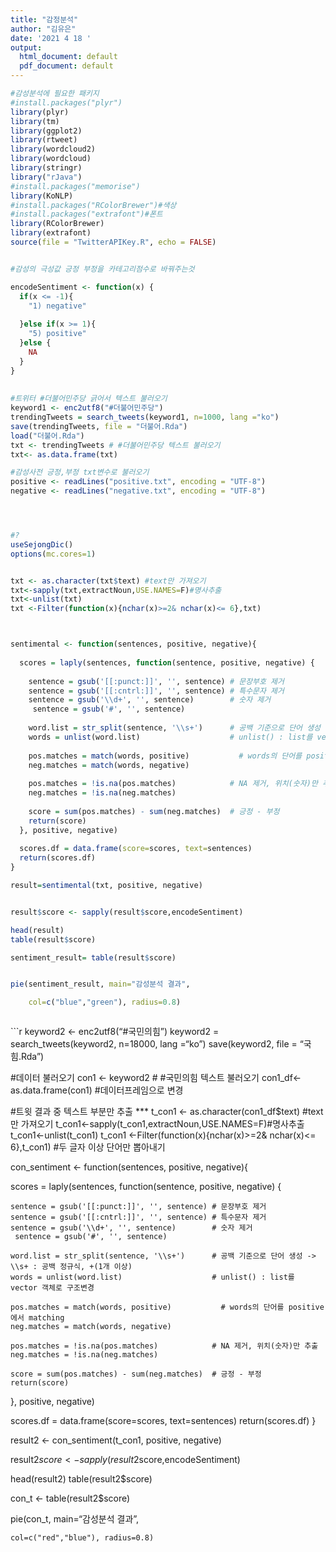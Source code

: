 ```yaml
---
title: "감정분석"
author: "김유은"
date: '2021 4 18 '
output:
  html_document: default
  pdf_document: default
---
```

```r
#감성분석에 필요한 패키지 
#install.packages("plyr")
library(plyr)
library(tm)
library(ggplot2)
library(rtweet)
library(wordcloud2)
library(wordcloud)
library(stringr)
library("rJava")
#install.packages("memorise")
library(KoNLP)
#install.packages("RColorBrewer")#색상
#install.packages("extrafont")#폰트
library(RColorBrewer)
library(extrafont)
source(file = "TwitterAPIKey.R", echo = FALSE)


#감성의 극성값 긍정 부정을 카테고리점수로 바꿔주는것

encodeSentiment <- function(x) {
  if(x <= -1){
    "1) negative"
  
  }else if(x >= 1){
    "5) positive"
  }else {
    NA
  }
}
  
  
#트위터 #더불어민주당 긁어서 텍스트 불러오기 
keyword1 <- enc2utf8("#더불어민주당")
trendingTweets = search_tweets(keyword1, n=1000, lang ="ko")
save(trendingTweets, file = "더불어.Rda")
load("더불어.Rda")
txt <- trendingTweets # #더불어민주당 텍스트 불러오기 
txt<- as.data.frame(txt)

#감성사전 긍정,부정 txt변수로 불러오기 
positive <- readLines("positive.txt", encoding = "UTF-8")
negative <- readLines("negative.txt", encoding = "UTF-8")





```

```r
#?
useSejongDic()
options(mc.cores=1)


txt <- as.character(txt$text) #text만 가져오기 
txt<-sapply(txt,extractNoun,USE.NAMES=F)#명사추출
txt<-unlist(txt)
txt <-Filter(function(x){nchar(x)>=2& nchar(x)<= 6},txt)



sentimental <- function(sentences, positive, negative){
  
  scores = laply(sentences, function(sentence, positive, negative) {
    
    sentence = gsub('[[:punct:]]', '', sentence) # 문장부호 제거
    sentence = gsub('[[:cntrl:]]', '', sentence) # 특수문자 제거
    sentence = gsub('\\d+', '', sentence)        # 숫자 제거
     sentence = gsub('#', '', sentence)
    
    word.list = str_split(sentence, '\\s+')      # 공백 기준으로 단어 생성 -> \\s+ : 공백 정규식, +(1개 이상)
    words = unlist(word.list)                    # unlist() : list를 vector 객체로 구조변경
    
    pos.matches = match(words, positive)           # words의 단어를 positive에서 matching
    neg.matches = match(words, negative)
    
    pos.matches = !is.na(pos.matches)            # NA 제거, 위치(숫자)만 추출
    neg.matches = !is.na(neg.matches)
    
    score = sum(pos.matches) - sum(neg.matches)  # 긍정 - 부정   
    return(score)
  }, positive, negative)
  
  scores.df = data.frame(score=scores, text=sentences)
  return(scores.df)
}

result=sentimental(txt, positive, negative)


result$score <- sapply(result$score,encodeSentiment)

head(result)
table(result$score)

sentiment_result= table(result$score)


pie(sentiment_result, main="감성분석 결과",

    col=c("blue","green"), radius=0.8)



```


```r
keyword2 <- enc2utf8("#국민의힘")
keyword2 = search_tweets(keyword2, n=18000, lang ="ko")
save(keyword2, file = "국힘.Rda")


#데이터 불러오기 
con1 <- keyword2 # #국민의힘 텍스트 불러오기 
con1_df<- as.data.frame(con1) #데이터프레임으로 변경

#트윗 결과 중 텍스트 부분만 추출 ***
t_con1 <- as.character(con1_df$text) #text만 가져오기 
t_con1<-sapply(t_con1,extractNoun,USE.NAMES=F)#명사추출
t_con1<-unlist(t_con1)
t_con1 <-Filter(function(x){nchar(x)>=2& nchar(x)<= 6},t_con1) #두 글자 이상 단어만 뽑아내기




con_sentiment <- function(sentences, positive, negative){
  
  scores = laply(sentences, function(sentence, positive, negative) {
    
    sentence = gsub('[[:punct:]]', '', sentence) # 문장부호 제거
    sentence = gsub('[[:cntrl:]]', '', sentence) # 특수문자 제거
    sentence = gsub('\\d+', '', sentence)        # 숫자 제거
     sentence = gsub('#', '', sentence)
    
    word.list = str_split(sentence, '\\s+')      # 공백 기준으로 단어 생성 -> \\s+ : 공백 정규식, +(1개 이상)
    words = unlist(word.list)                    # unlist() : list를 vector 객체로 구조변경
    
    pos.matches = match(words, positive)           # words의 단어를 positive에서 matching
    neg.matches = match(words, negative)
    
    pos.matches = !is.na(pos.matches)            # NA 제거, 위치(숫자)만 추출
    neg.matches = !is.na(neg.matches)
    
    score = sum(pos.matches) - sum(neg.matches)  # 긍정 - 부정   
    return(score)
  }, positive, negative)
  
  scores.df = data.frame(score=scores, text=sentences)
  return(scores.df)
}

result2 <- con_sentiment(t_con1, positive, negative)


result2$score <- sapply(result2$score,encodeSentiment)

head(result2)
table(result2$score)

con_t <- table(result2$score)


pie(con_t, main="감성분석 결과",

    col=c("red","blue"), radius=0.8)

